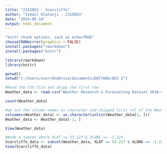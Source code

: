 ```yaml
---
title: "2315053 - Scarcliffe"
author: "Ismail Olatunji - 2315053"
date: "2024-05-14"
output: html_document
---
```



```r
"knitr chunk options, such as echo=TRUE"
chooseCRANmirror(graphics = FALSE)
install.packages("rmarkdown")
install.packages("knitr")

library(rmarkdown)
library(knitr)
```

```r
getwd()
setwd("C:/Users/user/OneDrive/Documents/DAT7006/ASS 2")

#Read the CSV file and skipp the first row
Weather_data <- read.csv("Weather Research & Forecasting Dataset 2018.csv", header = FALSE, skip = 1)

```

```r
count(Weather_data)

#we set the column names as character and skipped first rol of the Weather_data
colnames(Weather_data) <- as.character(unlist(Weather_data[1, ]))
Weather_data <- Weather_data[-1, ]

View(Weather_data)

#made a subset where XLAT == 53.227 & XLONG == -1.224
Scarcliffe_data <- subset(Weather_data, XLAT == 53.227 & XLONG == -1.224)
View(Scarcliffe_data)
```

